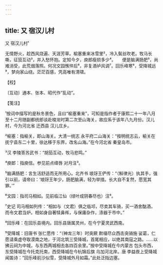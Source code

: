 ```yaml
---
---
---
```

title: 又 宿汉儿村
---



又 宿汉儿村¹





无情野火，趁西风烧遍、天涯芳草。榆塞重来冰雪里²，冷入鬓丝吹老。牧马长嘶，征笳互动³，并入愁怀抱。定知今夕，庾郎瘦损多少⁴。　　便是脑满肠肥⁵，尚难消受，此荒烟落照。何况文园憔悴后⁶，非复酒垆风调⁷。回乐峰寒⁸，受降城远⁹，梦向家山绕。茫茫百感，凭高唯有清啸。





【校】


〔互动〕通本、张本、昭代作“乱动”。





【笺注】


¹按词中描写的是秋冬景色，且曰“榆塞重来”，可知是指作者于康熙二十一年八月至十二月随副都统郎谈赴梭龙时第二次至山海关，故应系于该年八九月份。汉儿村，今为河北省 迁西县 汉儿庄乡。

²榆塞：指榆关，即山海关。大清一统志 永平府二山海关：“按明统志云，榆关在抚宁县东二十里，徐达移于东界，改名山海。”在今河北省 秦皇岛市。

³汉 李陵答苏武书：“胡笳互动，牧马悲鸣。”

⁴庾郎：指庾信。参见前点绛唇 对月注³。

⁵脑满肠肥：言生活舒适而无所用心。北齐书 琅玡王俨传：“（斛律光）执其手，强引以前，请帝曰：‘琅玡王年少，肠肥脑满，轻为举措。长大自不复然，愿宽其罪。’”

⁶文园：指司马相如。见前临江仙（绿叶成阴春尽也）注⁶。

⁷史记 司马相如列传：“相如与（文君）俱之临邛，尽卖其车骑，买一酒舍酤酒，而令文君当炉。相如身自著犊鼻裈，与保庸杂作，涤器于市中。”

⁸回乐峰：在回乐县境内。回乐县唐属灵州，在今宁夏灵武西南。

⁹受降城：旧唐书 张仁愿传：“（神龙三年）时突厥 默啜尽众西击突骑施 娑葛，仁愿请乘虚夺取漠南之地，于河北筑三受降城，首尾相应，以绝其南寇之路。……以拂云祠为中城，与东西两城相去各四百余里。”按中受降城在今内蒙古 包头市西，东受降城在今托克托南，西受降城在今杭锦后旗 乌加河北岸。唐 李益夜上受降城闻笛诗：“回乐峰前沙似雪，受降城外月如霜。”此处泛指边塞。